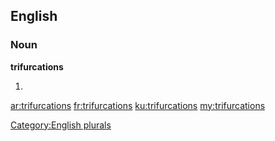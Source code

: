 ==English==

===Noun===
'''trifurcations'''

# {{plural of|[[trifurcation]]}}

[[Category:English plurals]]

[[ar:trifurcations]]
[[fr:trifurcations]]
[[ku:trifurcations]]
[[my:trifurcations]]